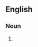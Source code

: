 {{also|Zaddik}}

==English==

===Noun===
{{en-noun|s|zaddikim}}

# {{alternative spelling of|tzaddik|lang=en}}